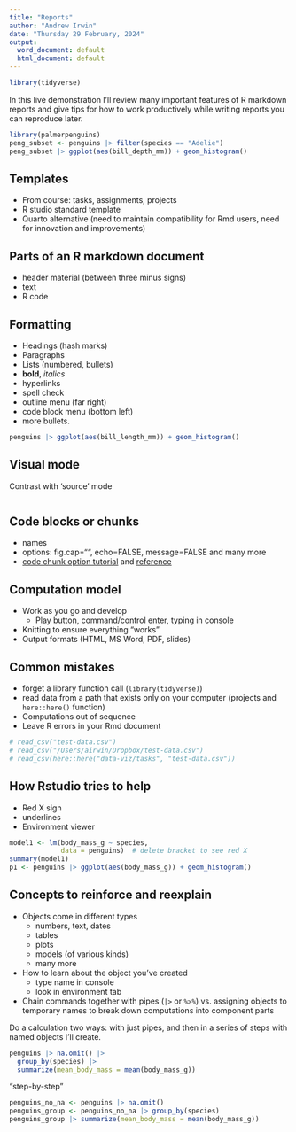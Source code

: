 ```yaml
---
title: "Reports"
author: "Andrew Irwin"
date: "Thursday 29 February, 2024"
output:
  word_document: default
  html_document: default
---
```


```r
library(tidyverse)
```

In this live demonstration I'll review many important features of R markdown reports and give tips for how to work productively while writing reports you can reproduce later.

```r
library(palmerpenguins)
peng_subset <- penguins |> filter(species == "Adelie")
peng_subset |> ggplot(aes(bill_depth_mm)) + geom_histogram()
```

## Templates

-   From course: tasks, assignments, projects
-   R studio standard template
-   Quarto alternative (need to maintain compatibility for Rmd users, need for innovation and improvements)

## Parts of an R markdown document

-   header material (between three minus signs)
-   text
-   R code

## Formatting

-   Headings (hash marks)
-   Paragraphs
-   Lists (numbered, bullets)
-   **bold**, *italics*
-   hyperlinks
-   spell check
-   outline menu (far right)
-   code block menu (bottom left)
-   more bullets.

```r
penguins |> ggplot(aes(bill_length_mm)) + geom_histogram()
```

## Visual mode

Contrast with 'source' mode

```r

```

## Code blocks or chunks

-   names
-   options: fig.cap="", echo=FALSE, message=FALSE and many more
-   [code chunk option tutorial](https://rmarkdown.rstudio.com/lesson-3.html) and [reference](https://bookdown.org/yihui/rmarkdown-cookbook/chunk-options.html)

## Computation model

-   Work as you go and develop
    -   Play button, command/control enter, typing in console
-   Knitting to ensure everything "works"
-   Output formats (HTML, MS Word, PDF, slides)

## Common mistakes

-   forget a library function call (`library(tidyverse)`)
-   read data from a path that exists only on your computer (projects and `here::here()` function)
-   Computations out of sequence
-   Leave R errors in your Rmd document

```r
# read_csv("test-data.csv")
# read_csv("/Users/airwin/Dropbox/test-data.csv")
# read_csv(here::here("data-viz/tasks", "test-data.csv"))
```

## How Rstudio tries to help

-   Red X sign
-   underlines
-   Environment viewer

```r
model1 <- lm(body_mass_g ~ species, 
             data = penguins)  # delete bracket to see red X
summary(model1)
p1 <- penguins |> ggplot(aes(body_mass_g)) + geom_histogram()
```

## Concepts to reinforce and reexplain

-   Objects come in different types
    -   numbers, text, dates
    -   tables
    -   plots
    -   models (of various kinds)
    -   many more
-   How to learn about the object you've created
    -   type name in console
    -   look in environment tab
-   Chain commands together with pipes (`|>` or `%>%`) vs. assigning objects to temporary names to break down computations into component parts

Do a calculation two ways: with just pipes, and then in a series of steps with named objects I'll create.

```r
penguins |> na.omit() |>
  group_by(species) |>
  summarize(mean_body_mass = mean(body_mass_g))
```

"step-by-step"

```r
penguins_no_na <- penguins |> na.omit()
penguins_group <- penguins_no_na |> group_by(species)
penguins_group |> summarize(mean_body_mass = mean(body_mass_g))
```

